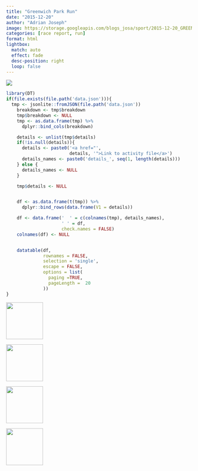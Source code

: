 ```yaml
---
title: "Greenwich Park Run"
date: "2015-12-20"
author: "Adrian Joseph"
image: https://storage.googleapis.com/blogs_josa/sport/2015-12-20_GREENWICH_PARK_RUN/img/00.png
categories: [race report, run]
format: html
lightbox:
  match: auto
  effect: fade
  desc-position: right
  loop: false
---
```

![](https://storage.googleapis.com/blogs_josa/sport/2015-12-20_GREENWICH_PARK_RUN/img/00.png)

```r
library(DT)
if(file.exists(file.path('data.json'))){
  tmp <- jsonlite::fromJSON(file.path('data.json'))
    breakdown <- tmp$breakdown
    tmp$breakdown <- NULL
    tmp <- as.data.frame(tmp) %>%
      dplyr::bind_cols(breakdown)

    details <- unlist(tmp$details)
    if(!is.null(details)){
      details <- paste0('<a href="',
                        details, '">Link to activity file</a>')
      details_names <- paste0('details_', seq(1, length(details)))
    } else {
      details_names <- NULL
    }

    tmp$details <- NULL


    df <- as.data.frame(t(tmp)) %>%
      dplyr::bind_rows(data.frame(V1 = details))

    df <- data.frame('  ' = c(colnames(tmp), details_names),
                     ' ' = df,
                     check.names = FALSE)
    colnames(df) <- NULL


    datatable(df,
              rownames = FALSE,
              selection = 'single',
              escape = FALSE,
              options = list(
                paging =TRUE,
                pageLength =  20
              ))
}
```





::: {layout-ncol=4}
![](https://storage.googleapis.com/blogs_josa/sport/2015-12-20_GREENWICH_PARK_RUN/img/00.png){ width="100" group="hi" }

![](https://storage.googleapis.com/blogs_josa/sport/2015-12-20_GREENWICH_PARK_RUN/img/01.png){ width="100" group="hi" }

![](https://storage.googleapis.com/blogs_josa/sport/2015-12-20_GREENWICH_PARK_RUN/img/06.jpg){ width="100" group="hi" }

![](https://storage.googleapis.com/blogs_josa/sport/2015-12-20_GREENWICH_PARK_RUN/img/09.jpg){ width="100" group="hi" }


:::
